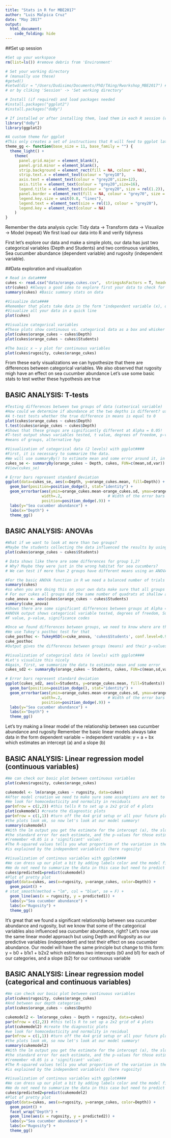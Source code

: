 ```yaml
---
title: "Stats in R for MBE2017"
author: "Luis Malpica Cruz"
date: "May 2017"
output: 
  html_document:
    code_folding: hide
---
```


##Set up session
```r
#Set up your workspace
rm(list=ls()) #remove debris from 'Environment'

# Set your working directory 
# (manually use these)
#getwd()
#setwd(dir = "/Users/Dudisimo/Documents/PhD/TAing/Rworkshop_MBE2017") #diferent for each machine
# or by cliking 'Session' -> 'Set working directory'

# Install (if required) and load packages needed
#install.packages("ggplot2")
#install.packages("doBy")

# If installed or after installing them, load them in each R session (when using them)
library("doBy")
library(ggplot2)

#A custom theme for ggplot
#This only creates a set of instructions that R will feed to ggplot latter on
theme_gg <- function(base_size = 11, base_family = "") {
  theme_light() +
    theme(
      panel.grid.major = element_blank(),
      panel.grid.minor = element_blank(),
      strip.background = element_rect(fill = NA, colour = NA),
      strip.text.x = element_text(colour = "grey10"),
      axis.text = element_text(colour = "grey20",size=12),
      axis.title = element_text(colour = "grey20",size=16),
      legend.title = element_text(colour = "grey20", size = rel(1.2)),
      panel.border = element_rect(fill = NA, colour = "grey70", size = 1),
      legend.key.size = unit(0.8, "lines"),
      legend.text = element_text(size = rel(1), colour = "grey20"),
      legend.key = element_rect(colour = NA)
    )
}
```

Remember the data analysis cycle: Tidy data -> Transform data -> Visualize -> Model (repeat)
We first load our data into R and verify tidyness

First let's explore our data and  make a simple plots, our data has just two categorical variables (Depth and Students) and two continuous variables, Sea cucumber abundance (dependent variable) and rugosity (independent variable).

##Data exploration and visualization
```r
# Read in data####
cukes <- read.csv("data/orange.cukes.csv",  stringsAsFactors = T, header=T) #factor, character with a certain number of categories
str(cukes) #Always a good idea to explore first your data to check for tidyness
summary(cukes) #Basic summary stats on data

#Visualize data####
#Remember that plots take data in the form "independent variable (x), dependent variable (y)"
#Visualize all your data in a quick line
plot(cukes)

#Visualize categorical variables
#These plots show continuous vs. categorical data as a box and whisker plot, where the middle line is the median and the whiskers represent the 25th and 75th lower and upper quartiles
plot(cukes$orange_cukes ~ cukes$Depth)
plot(cukes$orange_cukes ~ cukes$Students)

#The basic x ~ y plot for continuous variables
plot(cukes$rugosity, cukes$orange_cukes) 

```

From these early visualizations we can hypothesize that there are differences between 
categorical variables. We also observed that rugosity migh have an effect on sea cucumber abundance
Let's use some basic stats to test wether these hypothesis are true

## BASIC ANALYSIS: T-tests
```r

#Testing differences between two groups of data (cateorical variable)
#How could we determine if abundance at the two depths is different? using a T-test!
#A t-test tests whether the true difference in means is equal to 0
plot(cukes$orange_cukes ~ cukes$Depth)
t.test(cukes$orange_cukes ~ cukes$Depth) 
#Shows that these groups are significantly different at Alpha = 0.05!
#T-test output shows variables tested, t value, degrees of freedom, p-value, 
#means of groups, alternative hyp

#Visualization of categorical data (2 levels) with ggplot####
#First, it is necessary to summarize the data. 
#We will use summaryBy() to estimate mean and some error around it, in this case SD
cukes_se <- summaryBy(orange_cukes ~ Depth, cukes, FUN=c(mean,sd,var))
#View(cukes_se)

# Error bars represent standard deviation
ggplot(data=cukes_se, aes(x=Depth, y=orange_cukes.mean, fill=Depth)) + 
  geom_bar(position=position_dodge(), stat="identity") +
  geom_errorbar(aes(ymin=orange_cukes.mean-orange_cukes.sd, ymax=orange_cukes.mean+orange_cukes.sd),
                width=.2,                    # Width of the error bars
                position=position_dodge(.9)) +
  labs(y="Sea cucumber abundance") +
  labs(x="Depth") +
  theme_gg()

```

## BASIC ANALYSIS: ANOVAs
```r

#What if we want to look at more than two groups?
#Maybe the students collecting the data influenced the results by using different methodology. 
plot(cukes$orange_cukes ~ cukes$Students)

# Data shows like there are some differences for group 1,2? 
# Why? Maybe they were just in the wrong habitat for sea cucumbers? 
# We can test if more than 2 groups have different means using an ANOVA.

#For the basic ANOVA function in R we need a balanced number of trials for each group for ANOVA,
summary(cukes)
#so when you are doing this on your own data make sure that all groups have the same number of measurements
# For our cukes all groups did the same number of quadrats at shallow and deep so sampling is "balanced"
cuke_anova <- aov(cukes$orange_cukes ~ cukes$Students)
summary(cuke_anova)
#Shows there are some significant differences between groups at Alpha = 0.05!
#ANOVA output shows categorical variable tested, degrees of freedom, Sum of Squares, 
#F value, p-value, significance codes

#Once we found differences between groups, we need to know where are those differences
#We use Tukey's posthoc test for that
cuke_posthoc <- TukeyHSD(x=cuke_anova, 'cukes$Students', conf.level=0.95)
cuke_posthoc
#Output gives the differences between groups (means) and their p-values

#Visualization of categorical data (4 levels) with ggplot####
#Let's visualize this nicely
#Again, first, we summarize the data to estimate mean and some error
cukes_sd2 <- summaryBy(orange_cukes ~ Students, cukes, FUN=c(mean,sd,var))

# Error bars represent standard deviation
ggplot(cukes_sd2, aes(x=Students, y=orange_cukes.mean, fill=Students)) + 
  geom_bar(position=position_dodge(), stat="identity") +
  geom_errorbar(aes(ymin=orange_cukes.mean-orange_cukes.sd, ymax=orange_cukes.mean+orange_cukes.sd),
                width=.2,                    # Width of the error bars
                position=position_dodge(.9)) +
  labs(y="Sea cucumber abundance") +
  labs(x="Depth") +
  theme_gg()

```

Let's try making a linear model of the relationship between sea cucumber abundance and rugosity
Remember the basic linear models always take data in the form dependent variable ~ independent variable:
y = a + bx
which estimates an intercept (a) and a slope (b)

## BASIC ANALYSIS: Linear regression model (continuous variables)
```r
#We can check our basic plot between continuous variables
plot(cukes$rugosity, cukes$orange_cukes) 

cukemodel <- lm(orange_cukes ~ rugosity, data=cukes) 
#After model creation we need to make sure some assumptions are met to validate our model
#We look for homocedasticity and normality in residuals 
par(mfrow = c(2,2)) #this tells R to set up a 2x2 grid of 4 plots
plot(cukemodel) #create the diagnostic plots
par(mfrow = c(1,1)) #turn off the 4x4 grid setup or all your future plots will go onto a grid
#the plots look ok, so now let's look at our model summary!
summary(cukemodel) 
#With the lm output you get the estimate for the intercept (a), the slope (b), 
#the standard error for each estimate, and the p-values for those estimates 
#(remember <0.05 is a 'significant' value).
#The R-squared values tells you what proportion of the variation in the data
#is explained by the independent variable(s) (here rugosity)

#Visualization of continous variables with ggplot####
#We can dress up our plot a bit by adding labels color and the model fit
#We do not need to summarize the data in this case but need to predict values based on model for model fit
cukes$predicted1=predict(cukemodel)
#Plot of pretty plot
ggplot(data=cukes, aes(x=rugosity, y=orange_cukes, color=Depth)) + 
  geom_point() +
# stat_smooth(method = "lm", col = "blue", se = F) +
  geom_line(aes(x = rugosity, y = predicted1)) +
  labs(y="Sea cucumber abundance") +
  labs(x="Rugosity") +
  theme_gg()

```

It's great that we found a significant relationship between sea cucumber abundance and rugosity, but we know that some of the categorical variables also influenced sea cucumber abundance, right?
Let's now use the same linear model approach but using Depth and Rugosity as our predictive variables (independent) and test their effect on sea cucumber abundance. Our model will have the same principle but change to this form:
y = b0 + b1x1 + b2x2
which estimates two intercepts (b0 and b1) for each of our categories, and a slope (b2) for our continuous variable

## BASIC ANALYSIS: Linear regression model (categorical and continuous variables)
```r
#We can check our basic plot between continuous variables
plot(cukes$rugosity, cukes$orange_cukes) 
#And between our depth categories
plot(cukes$orange_cukes ~ cukes$Depth)

cukemodel2 <- lm(orange_cukes ~ Depth + rugosity, data=cukes)
par(mfrow = c(2,2)) #this tells R to set up a 2x2 grid of 4 plots
plot(cukemodel2) #create the diagnostic plots
#we look for homocedasticity and normality in residual 
par(mfrow = c(1,1)) #turn off the 4x4 grid setup or all your future plots will go onto a grid
#the plots look ok, so now let's look at our model summary!
summary(cukemodel2) 
#With the lm output you get the estimate for the intercept (a), the slope (b), 
#the standard error for each estimate, and the p-values for those estimates 
#(remember <0.05 is a 'significant' value).
#The R-squared values tells you what proportion of the variation in the data
#is explained by the independent variable(s) (here rugosity)

#Visualization of continous variables with ggplot####
#We can dress up our plot a bit by adding labels color and the model fit
#We do not need to summarize the data in this case but need to predict values based on model for model fit
cukes$predicted2=predict(cukemodel2)
#Plot of pretty plot
ggplot(data=cukes, aes(x=rugosity, y=orange_cukes, color=Depth)) + 
  geom_point() +
  facet_wrap("Depth") +
  geom_line(aes(x = rugosity, y = predicted2)) +
  labs(y="Sea cucumber abundance") +
  labs(x="Rugosity") +
  theme_gg()

```

